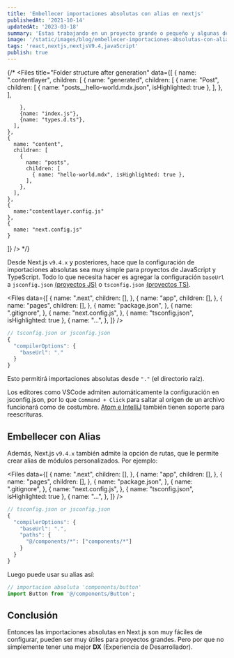 ```yaml
---
title: 'Embellecer importaciones absolutas con alias en nextjs'
publishedAt: '2021-10-14'
updatedAt: '2023-03-18'
summary: 'Estas trabajando en un proyecto grande o pequeño y algunas de sus declaraciones de importación se ven algo asi import Component from "../../../Component"'
image: '/static/images/blog/embellecer-importaciones-absolutas-con-alias-en-nextjs/preview.jpeg'
tags: 'react,nextjs,nextjsV9.4,javaScript'
publish: true
---
```


{/* <Files
  title="Folder structure after generation"
  data={[
    {
      name: ".contentlayer",
      children: [
        {
          name: "generated",
          children: [
            {
              name: "Post",
              children: [
                { name: "posts__hello-world.mdx.json", isHighlighted: true },
              ],
            },
          ],

        },
        {name: "index.js"},
        {name: "types.d.ts"},
      ],
    },
    {
      name: "content",
      children: [
        {
          name: "posts",
          children: [
            { name: "hello-world.mdx", isHighlighted: true },
          ],
        },
      ],
    },
    {
      name:"contentlayer.config.js"
    },
    {
      name: "next.config.js"
    }

]}
/> */}

Desde Next.js `v9.4.x` y posteriores, hace que la configuración de importaciones absolutas sea muy simple para proyectos de JavaScript y TypeScript.
Todo lo que necesita hacer es agregar la configuración `baseUrl` a `jsconfig.json` [(proyectos JS)](https://code.visualstudio.com/docs/languages/jsconfig#_jsconfig-options) o `tsconfig.json` [(proyectos TS)](https://www.typescriptlang.org/docs/handbook/module-resolution.html#base-url).

<Files
  data={[
    {
      name: ".next",
      children: [],
    },
    {
      name: "app",
      children: [],
    },
    {
      name: "pages",
      children: [],
    },
    {
      name: "package.json",
    },
    {
      name: ".gitignore",
    },
    {
      name: "next.config.js",
    },
    { name: "tsconfig.json", isHighlighted: true },
    {
      name: "...",
    },
]}
/>

```js
// tsconfig.json or jsconfig.json
{
  "compilerOptions": {
    "baseUrl": "."
  }
}
```

Esto permitirá importaciones absolutas desde `"."` (el directorio raíz).

Los editores como VSCode admiten automáticamente la configuración en jsconfig.json, por lo que `Command + Click` para saltar al origen de un archivo funcionará como de costumbre.
[Atom e IntelliJ](https://github.com/tleunen/babel-plugin-module-resolver#editors-autocompletion) también tienen soporte para reescrituras.

## Embellecer con Alias

Además, Next.js `v9.4.x` también admite la opción de rutas, que le permite crear alias de módulos personalizados.
Por ejemplo:


<Files
  data={[
    {
      name: ".next",
      children: [],
    },
    {
      name: "app",
      children: [],
    },
    {
      name: "pages",
      children: [],
    },
    {
      name: "package.json",
    },
    {
      name: ".gitignore",
    },
    {
      name: "next.config.js",
    },
    { name: "tsconfig.json", isHighlighted: true },
    {
      name: "...",
    },
]}
/>

```js
// tsconfig.json or jsconfig.json
{
  "compilerOptions": {
    "baseUrl": ".",
    "paths": {
      "@/components/*": ["components/*"]
    }
  }
}
```

Luego puede usar su alias así:

```jsx
// importacion absoluta 'components/button'
import Button from '@/components/Button';
```

## Conclusión

Entonces las importaciones absolutas en Next.js son muy fáciles de configurar, pueden ser muy útiles para proyectos grandes.
Pero por que no simplemente tener una mejor **DX** (Experiencia de Desarrollador).

